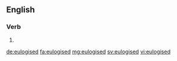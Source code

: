 ==English==

===Verb===
{{head|en}}

# {{en-past of|eulogise}}

[[de:eulogised]]
[[fa:eulogised]]
[[mg:eulogised]]
[[sv:eulogised]]
[[vi:eulogised]]